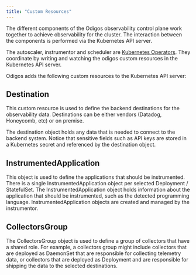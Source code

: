 ---
title: "Custom Resources"
---

The different components of the Odigos observability control plane work together
to achieve observability for the cluster. The interaction between the components
is performed via the Kubernetes API server.

The autoscaler, instrumentor and scheduler are
[Kubernetes Operators](https://kubernetes.io/docs/concepts/extend-kubernetes/operator/).
They coordinate by writing and watching the odigos custom resources in the
Kubernetes API server.

Odigos adds the following custom resources to the Kubernetes API server:

## Destination

This custom resource is used to define the backend destinations for the
observability data. Destinations can be either vendors (Datadog, Honeycomb, etc)
or on premise.

The destination object holds any data that is needed to connect to the backend
system. Notice that sensitive fields such as API keys are stored in a Kubernetes
secret and referenced by the destination object.

## InstrumentedApplication

This object is used to define the applications that should be instrumented.
There is a single InstrumentedApplication object per selected Deployment /
StatefulSet. The InstrumentedApplication object holds information about the
application that should be instrumented, such as the detected programming
language. InstrumentedApplication objects are created and managed by the
instrumentor.

## CollectorsGroup

The CollectorsGroup object is used to define a group of collectors that have a
shared role. For example, a collectors group might include collectors that are
deployed as DaemonSet that are responsible for collecting telemetry data, or
collectors that are deployed as Deployment and are responsible for shipping the
data to the selected destinations.
